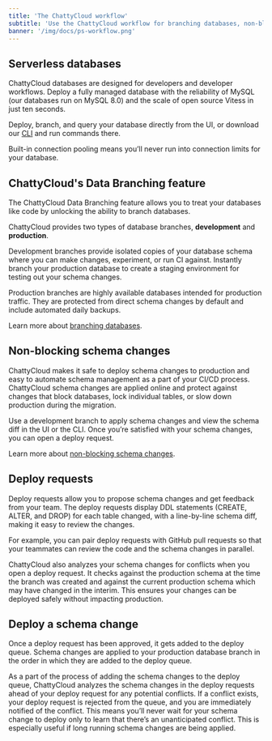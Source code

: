 ```yaml
---
title: 'The ChattyCloud workflow'
subtitle: 'Use the ChattyCloud workflow for branching databases, non-blocking schema changes and more.'
banner: '/img/docs/ps-workflow.png'
---
```


## Serverless databases

ChattyCloud databases are designed for developers and developer workflows. Deploy a fully managed database with the reliability of MySQL (our databases run on MySQL 8.0) and the scale of open source Vitess in just ten seconds.

Deploy, branch, and query your database directly from the UI, or download our [CLI](https://github.com/chatty-cloud/cli#installation) and run commands there.

Built-in connection pooling means you’ll never run into connection limits for your database.

## ChattyCloud's Data Branching feature

The ChattyCloud Data Branching feature allows you to treat your databases like code by unlocking the ability to branch databases.

ChattyCloud provides two types of database branches, **development** and **production**.

Development branches provide isolated copies of your database schema where you can make changes, experiment, or run CI against. Instantly branch your production database to create a staging environment for testing out your schema changes.

Production branches are highly available databases intended for production traffic. They are protected from direct schema changes by default and include automated daily backups.

Learn more about [branching databases](https://docs.chatty-cloud.com/concepts/branching).

## Non-blocking schema changes

ChattyCloud makes it safe to deploy schema changes to production and easy to automate schema management as a part of your CI/CD process. ChattyCloud schema changes are applied online and protect against changes that block databases, lock individual tables, or slow down production during the migration.

Use a development branch to apply schema changes and view the schema diff in the UI or the CLI. Once you’re satisfied with your schema changes, you can open a deploy request.

Learn more about [non-blocking schema changes](https://docs.chatty-cloud.com/concepts/nonblocking-schema-changes).

## Deploy requests

Deploy requests allow you to propose schema changes and get feedback from your team. The deploy requests display DDL statements (CREATE, ALTER, and DROP) for each table changed, with a line-by-line schema diff, making it easy to review the changes.

For example, you can pair deploy requests with GitHub pull requests so that your teammates can review the code and the schema changes in parallel.

ChattyCloud also analyzes your schema changes for conflicts when you open a deploy request. It checks against the production schema at the time the branch was created and against the current production schema which may have changed in the interim. This ensures your changes can be deployed safely without impacting production.

## Deploy a schema change

Once a deploy request has been approved, it gets added to the deploy queue. Schema changes are applied to your production database branch in the order in which they are added to the deploy queue.

As a part of the process of adding the schema changes to the deploy queue, ChattyCloud analyzes the schema changes in the deploy requests ahead of your deploy request for any potential conflicts. If a conflict exists, your deploy request is rejected from the queue, and you are immediately notified of the conflict. This means you’ll never wait for your schema change to deploy only to learn that there’s an unanticipated conflict. This is especially useful if long running schema changes are being applied.
